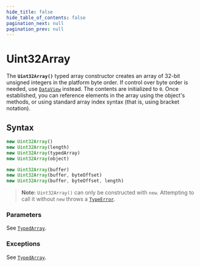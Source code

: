 ```yaml
---
hide_title: false
hide_table_of_contents: false
pagination_next: null
pagination_prev: null
---
```

# Uint32Array

The **`Uint32Array()`** typed array constructor creates an
array of 32-bit unsigned integers in the platform byte order. If control over byte order
is needed, use [`DataView`](../../globals/DataView/DataView.mdx) instead. The contents are initialized to
`0`. Once established, you can reference elements in the array using the
object's methods, or using standard array index syntax (that is, using bracket
notation).

## Syntax

```js
new Uint32Array()
new Uint32Array(length)
new Uint32Array(typedArray)
new Uint32Array(object)

new Uint32Array(buffer)
new Uint32Array(buffer, byteOffset)
new Uint32Array(buffer, byteOffset, length)
```

> **Note:** `Uint32Array()` can only be constructed with `new`. Attempting to call it without `new` throws a [`TypeError`](../../globals/TypeError/TypeError.mdx).

### Parameters

See [`TypedArray`](https://developer.mozilla.org/docs/Web/JavaScript/Reference/Global_Objects/TypedArray#parameters).

### Exceptions

See [`TypedArray`](https://developer.mozilla.org/docs/Web/JavaScript/Reference/Global_Objects/TypedArray#exceptions).

